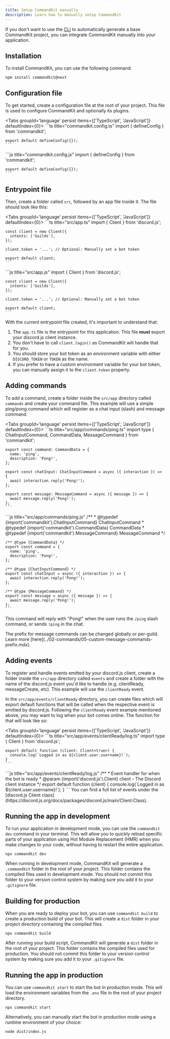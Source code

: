 ```yaml
---
title: Setup CommandKit manually
description: Learn how to manually setup CommandKit
---
```



If you don't want to use the
[CLI](../01-getting-started/02-setup-commandkit.mdx) to automatically
generate a base CommandKit project, you can integrate CommandKit
manually into your application.

## Installation

To install CommandKit, you can use the following command:

```npm
npm install commandkit@next
```

## Configuration file

To get started, create a configuration file at the root of your
project. This file is used to configure CommandKit and optionally its
plugins.

<Tabs groupId='language' persist items={['TypeScript', 'JavaScript']} defaultIndex={0}>
  <Tab value="TypeScript">
    ```ts title="commandkit.config.ts"
    import { defineConfig } from 'commandkit';

    export default defineConfig({});
    ```

  </Tab>
  <Tab value="JavaScript">
    ```js title="commandkit.config.js"
    import { defineConfig } from 'commandkit';

    export default defineConfig({});
    ```

  </Tab>
</Tabs>

## Entrypoint file

Then, create a folder called `src`, followed by an app file inside it.
The file should look like this:

<Tabs groupId='language' persist items={['TypeScript', 'JavaScript']} defaultIndex={0}>
  <Tab value="TypeScript">
    ```ts title="src/app.ts"
    import { Client } from 'discord.js';

    const client = new Client({
      intents: ['Guilds'],
    });

    client.token = '...'; // Optional: Manually set a bot token

    export default client;
    ```

  </Tab>
  <Tab value="JavaScript">
    ```js title="src/app.js"
    import { Client } from 'discord.js';

    const client = new Client({
      intents: ['Guilds'],
    });

    client.token = '...'; // Optional: Manually set a bot token

    export default client;
    ```

  </Tab>
</Tabs>

With the current entrypoint file created, it's important to understand
that:

1. The `app.ts` file is the entrypoint for this application. This file
   **must** export your discord.js client instance.
2. You don't have to call `client.login()` as CommandKit will handle
   that for you.
3. You should store your bot token as an environment variable with
   either `DISCORD_TOKEN` or `TOKEN` as the name.
4. If you prefer to have a custom environment variable for your bot
   token, you can manually assign it to the `client.token` property.

## Adding commands

To add a command, create a folder inside the `src/app` directory
called `commands` and create your command file. This example will use
a simple ping/pong command which will register as a chat input (slash)
and message command.

<Tabs groupId='language' persist items={['TypeScript', 'JavaScript']} defaultIndex={0}>
  <Tab value="TypeScript">
    ```ts title="src/app/commands/ping.ts"
    import type { ChatInputCommand, CommandData, MessageCommand } from 'commandkit';

    export const command: CommandData = {
      name: 'ping',
      description: 'Pong!',
    };

    export const chatInput: ChatInputCommand = async ({ interaction }) => {
      await interaction.reply('Pong!');
    };

    export const message: MessageCommand = async ({ message }) => {
      await message.reply('Pong!');
    };
    ```

  </Tab>
  <Tab value="JavaScript">
    ```js title="src/app/commands/ping.js"
    /**
     * @typedef {import('commandkit').ChatInputCommand} ChatInputCommand
     * @typedef {import('commandkit').CommandData} CommandData
     * @typedef {import('commandkit').MessageCommand} MessageCommand
     */

    /** @type {CommandData} */
    export const command = {
      name: 'ping',
      description: 'Pong!',
    };

    /** @type {ChatInputCommand} */
    export const chatInput = async ({ interaction }) => {
      await interaction.reply('Pong!');
    };

    /** @type {MessageCommand} */
    export const message = async ({ message }) => {
      await message.reply('Pong!');
    };
    ```

  </Tab>
</Tabs>

This command will reply with "Pong!" when the user runs the `/ping`
slash command, or sends `!ping` in the chat.

<Callout>
The prefix for message commands can be changed globally or per-guild.
Learn more
[here](../02-commands/05-custom-message-commands-prefix.mdx).
</Callout>

## Adding events

To register and handle events emitted by your discord.js client,
create a folder inside the `src/app` directory called `events` and
create a folder with the name of the discord.js event you'd like to
handle (e.g. clientReady, messageCreate, etc). This example will use
the `clientReady` event.

In the `src/app/events/clientReady` directory, you can create files
which will export default functions that will be called when the
respective event is emitted by discord.js. Following the `clientReady`
event example mentioned above, you may want to log when your bot comes
online. The function for that will look like so:

<Tabs groupId='language' persist items={['TypeScript', 'JavaScript']} defaultIndex={0}>
  <Tab value="TypeScript">
    ```ts title="src/app/events/clientReady/log.ts"
    import type { Client } from 'discord.js';

    export default function (client: Client<true>) {
      console.log(`Logged in as ${client.user.username}!`);
    }
    ```

  </Tab>
  <Tab value="JavaScript">
    ```js title="src/app/events/clientReady/log.js"
    /**
     * Event handler for when the bot is ready
     * @param {import('discord.js').Client<true>} client - The Discord client instance
     */
    export default function (client) {
      console.log(`Logged in as ${client.user.username}!`);
    }
    ```
  </Tab>
</Tabs>

<Callout>
You can find a full list of events under the
[discord.js Client class](https://discord.js.org/docs/packages/discord.js/main/Client:Class).
</Callout>

## Running the app in development

To run your application in development mode, you can use the
`commandkit dev` command in your terminal. This will allow you to
quickly reload specific parts of your application using Hot Module
Replacement (HMR) when you make changes to your code, without having
to restart the entire application.

```npm
npx commandkit dev
```

<Callout type="warning">

When running in development mode, CommandKit will generate a
`.commandkit` folder in the root of your project. This folder contains
the compiled files used in development mode. You should not commit
this folder to your version control system by making sure you add it
to your `.gitignore` file.

</Callout>

## Building for production

When you are ready to deploy your bot, you can use `commandkit build`
to create a production build of your bot. This will create a `dist`
folder in your project directory containing the compiled files.

```npm
npx commandkit build
```

<Callout type="warning">

After running your build script, CommandKit will generate a `dist`
folder in the root of your project. This folder contains the compiled
files used for production. You should not commit this folder to your
version control system by making sure you add it to your `.gitignore`
file.

</Callout>

## Running the app in production

You can use `commandkit start` to start the bot in production mode.
This will load the environment variables from the `.env` file in the
root of your project directory.

```npm
npx commandkit start
```

Alternatively, you can manually start the bot in production mode using
a runtime environment of your choice:

```npm
node dist/index.js
```
